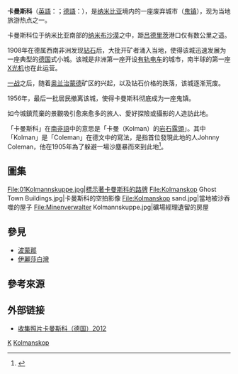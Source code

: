 {{noteTA
|1=zh:納米布;zh-hans:纳米布;zh-hk:納米比;zh-tw:納米比;
}}
{{Infobox Settlement
|name = 卡曼斯科
|official_name          = {{lang|en|Kolmanskop}}
|settlement_type        = [[鬼鎮|被廢棄的城市]]
|latd=26 
|latm=42
|lats=14.62
|latNS=S
|longd=15
|longm=13
|longs=56.51
|longEW=E
|image_skyline = Kolmanskop Ghost Town.jpg
|imagesize = 270
|image_caption = 卡曼斯科的[[空拍|空拍]]影像
|image_flag    = 
|image_shield  = 
|pushpin_map            = Namibia 
|pushpin_label_position =bottom
|pushpin_mapsize        =250
|pushpin_map_caption    =位置
|subdivision_type  = [[國家|國家]]
|subdivision_name  = [[Image:Flag_of_Namibia.svg|25px]] [[納米比亞|納米比亞]]
|subdivision_type1 = 區
|subdivision_name1 = [[卡拉斯區|卡拉斯區]]
|subdivision_type2 = 
|subdivision_name2 = 
|leader_title           = 
|leader_name            = 
|elevation_m            = 
|elevation_ft           = 
|area_total_km2         = 
|established_title      = 
|established_date       = 
|established_title1     = 
|established_date1      = 
|population_as_of       = 
|population_total       = 0
|postal_code_type       = 
|postal_code            = 
|area_code              = 
|timezone               = [[南非標準時間|南非標準時間]]
|utc_offset             = +1
|timezone_DST      = 
|utc_offset_DST    = 
| website =  
}}

'''卡曼斯科'''（[[英語|英語]]：{{lang|en|Kolmanskop}}；[[德語|德語]]：{{lang|de|Kolmannskuppe}}），是[[纳米比亚|纳米比亚]]境内的一座废弃城市（[[鬼镇|鬼镇]]），现为当地旅游热点之一。

卡曼斯科位于纳米比亚南部的[[纳米布沙漠|纳米布沙漠]]之中，距[[吕德里茨|吕德里茨]]港口仅有数公里之遥。

1908年在德属西南非洲发现[[钻石|钻石]]后，大批开矿者涌入当地，使得该城迅速发展为一座典型的[[德国|德国]]式小城。该城是非洲第一座开设[[有轨电车|有轨电车]]的城市，南半球的第一座[[X光机|X光机]]也在此运营。

[[一战|一战]]之后，随着[[奥兰治蒙德|奥兰治蒙德]]矿区的兴起，以及钻石价格的跌落，该城逐渐荒废。

1956年，最后一批居民撤离该城，使得卡曼斯科彻底成为一座鬼镇。

如今城鎮荒棄的景觀吸引愈來愈多的旅人、愛好探險或攝影的人造訪此地。

「卡曼斯科」在[[南非語|南非語]]中的意思是「卡曼（Kolman）的[[露頭|岩石露頭]]」。其中「Kolman」是「Coleman」在德文中的寫法，是指首位發現此地的人Johnny Coleman，他在1905年為了躲避一場沙塵暴而來到此地<ref>{{cite web|title=Kolmanskop|url=http://www.namibiatravelcompanion.com/index.php/kolmanskop/|work=Namibia Travel Companion 2013|publisher=Namibia Travel Companion|accessdate=11 November 2013|deadurl=yes|archiveurl=https://web.archive.org/web/20131111060256/http://www.namibiatravelcompanion.com/index.php/kolmanskop/|archivedate=2013年11月11日|df=}}</ref>。

==圖集==
<gallery>
File:01Kolmannskuppe.jpg|標示著卡曼斯科的路牌
File:Kolmanskop Ghost Town Buildings.jpg|卡曼斯科的空拍影像
File:Kolmanskop sand.jpg|當地被沙吞噬的屋子
File:Minenverwalter Kolmannskuppe.jpg|礦場經理遺留的房屋
</Gallery>

==參見==
*[[波蒙那|波蒙那]]
*[[伊麗莎白灣|伊麗莎白灣]]

==參考來源==
{{Reflist}}

==外部链接==
{{commonscat|Kolmanskop}}
*[http://www.arche-foto.com/kolmanskop.html 收集照片卡曼斯科（德国）2012]{{Wayback|url=http://www.arche-foto.com/kolmanskop.html |date=20140503195543 }}

{{coord|26|42|S|15|14|E|type:city|display=title}}

[[Category:纳米比亚城市|K]]
[[Category:非洲鬼鎮|Kolmanskop]]